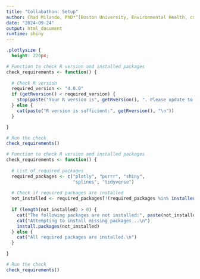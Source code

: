 ```yaml
---
title: "Collabathon: Setup"
author: Chad Milando, PhD*^[Boston University, Environmental Health, cmilando@bu.edu]; Laura White, PhD^[Boston University, Biostatistics];
date: "2024-09-24"
output: html_document
runtime: shiny
---
```


```{=html}
<style type="text/css">
.main-container {
  max-width: 750px;
  margin-left: auto;
  margin-right: auto;
}
</style>
```

```css
.plotlysize {
  height: 220px;
```

```r
# Function to check R version and installed packages
check_requirements <- function() {
  
  # Check R version
  required_version <- "4.0.0"
  if (getRversion() < required_version) {
    stop(paste("Your R version is", getRversion(), ". Please update to version", required_version, "or higher."))
  } else {
    cat(paste("R version is sufficient:", getRversion(), "\n"))
  }

}

# Run the check
check_requirements()
```

```r
# Function to check R version and installed packages
check_requirements <- function() {
  
  # List of required packages
  required_packages <- c("plotly", "purrr", "shiny", 
                         "splines", "tidyverse")
  
  # Check if required packages are installed
  not_installed <- required_packages[!(required_packages %in% installed.packages()[, "Package"])]
  
  if (length(not_installed) > 0) {
    cat("The following packages are not installed:", paste(not_installed, collapse = ", "), "\n")
    cat("Attempting to install missing packages...\n")
    install.packages(not_installed)
  } else {
    cat("All required packages are installed.\n")
  }

}

# Run the check
check_requirements()
```
